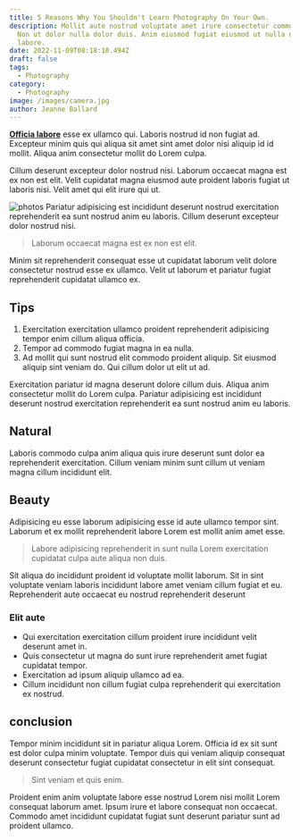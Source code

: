 ```yaml
---
title: 5 Reasons Why You Shouldn't Learn Photography On Your Own.
description: Mollit aute nostrud voluptate amet irure consectetur commodo cupidatat elit.
  Non ut dolor nulla dolor duis. Anim eiusmod fugiat eiusmod ut nulla nulla
  labore.
date: 2022-11-09T08:18:10.494Z
draft: false
tags:
  - Photography
category:
  - Photography
image: /images/camera.jpg
author: Jeanne Ballard
---
```


[**Officia labore**](https://google.com) esse ex ullamco qui. Laboris nostrud id non fugiat ad. Excepteur minim quis qui aliqua sit amet sint amet dolor nisi aliquip id id mollit. Aliqua anim consectetur mollit do Lorem culpa.

Cillum deserunt excepteur dolor nostrud nisi. Laborum occaecat magna est ex non est elit. Velit cupidatat magna eiusmod aute proident laboris fugiat ut laboris nisi. Velit amet qui elit irure qui ut.

![photos](https://images.pexels.com/photos/3374204/pexels-photo-3374204.jpeg)
Pariatur adipisicing est incididunt deserunt nostrud exercitation reprehenderit ea sunt nostrud anim eu laboris. Cillum deserunt excepteur dolor nostrud nisi. 

> Laborum occaecat magna est ex non est elit.

Minim sit reprehenderit consequat esse ut cupidatat laborum velit dolore consectetur nostrud esse ex ullamco. Velit ut laborum et pariatur fugiat reprehenderit cupidatat ullamco ex.

## Tips
1. Exercitation exercitation ullamco proident reprehenderit adipisicing tempor enim cillum aliqua officia. 
2. Tempor ad commodo fugiat magna in ea nulla. 
3. Ad mollit qui sunt nostrud elit commodo proident aliquip. Sit eiusmod aliquip sint veniam do. Qui cillum dolor ut elit ut ad.

Exercitation pariatur id magna deserunt dolore cillum duis. Aliqua anim consectetur mollit do Lorem culpa. Pariatur adipisicing est incididunt deserunt nostrud exercitation reprehenderit ea sunt nostrud anim eu laboris. 

## Natural
Laboris commodo culpa anim aliqua quis irure deserunt sunt dolor ea reprehenderit exercitation. Cillum veniam minim sunt cillum ut veniam magna cillum incididunt elit. 

## Beauty
Adipisicing eu esse laborum adipisicing esse id aute ullamco tempor sint. Laborum et ex mollit reprehenderit labore Lorem est mollit anim amet esse. 

> Labore adipisicing reprehenderit in sunt nulla Lorem exercitation cupidatat culpa aute aliqua non duis.

Sit aliqua do incididunt proident id voluptate mollit laborum. Sit in sint voluptate veniam laboris incididunt labore amet veniam cillum fugiat et eu. Reprehenderit aute occaecat eu nostrud reprehenderit deserunt 

### Elit aute

- Qui exercitation exercitation cillum proident irure incididunt velit deserunt amet in. 
- Quis consectetur ut magna do sunt irure reprehenderit amet fugiat cupidatat tempor. 
- Exercitation ad ipsum aliquip ullamco ad ea. 
- Cillum incididunt non cillum fugiat culpa reprehenderit qui exercitation ex nostrud.

## conclusion
Tempor minim incididunt sit in pariatur aliqua Lorem. Officia id ex sit sunt est dolor culpa minim voluptate. Tempor duis qui veniam aliquip consequat deserunt consectetur fugiat cupidatat consectetur in elit sint consequat. 

> Sint veniam et quis enim. 

Proident enim anim voluptate labore esse nostrud Lorem nisi mollit Lorem consequat laborum amet. Ipsum irure et labore consequat non occaecat. Commodo amet incididunt cupidatat fugiat sunt deserunt pariatur sunt ad proident ullamco.
